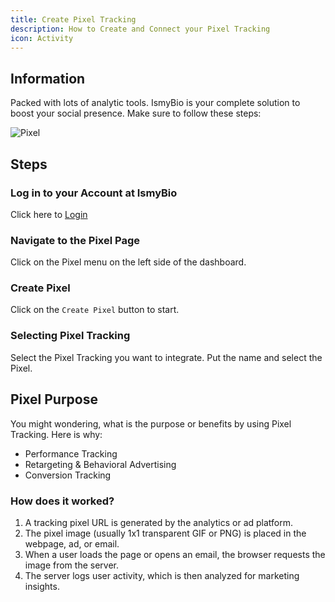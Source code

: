 ```yaml
---
title: Create Pixel Tracking
description: How to Create and Connect your Pixel Tracking
icon: Activity
---
```



## Information

Packed with lots of analytic tools. IsmyBio is your complete solution to boost your social presence. Make sure to follow these steps:

![Pixel](/pixel.jpeg)

## Steps

<Steps>
<Step>

### Log in to your Account at IsmyBio

Click here to [Login](https://ismy.bio/login)

</Step>
<Step>

### Navigate to the Pixel Page

Click on the Pixel menu on the left side of the dashboard.

</Step>
<Step>

### Create Pixel

Click on the `Create Pixel` button to start.

</Step>
<Step>

### Selecting Pixel Tracking

Select the Pixel Tracking you want to integrate. Put the name and select the Pixel.

</Step>
</Steps>

## Pixel Purpose

You might wondering, what is the purpose or benefits by using Pixel Tracking. Here is why:

- Performance Tracking
- Retargeting & Behavioral Advertising
- Conversion Tracking

### How does it worked?

1. A tracking pixel URL is generated by the analytics or ad platform.
2. The pixel image (usually 1x1 transparent GIF or PNG) is placed in the webpage, ad, or email.
3. When a user loads the page or opens an email, the browser requests the image from the server.
4. The server logs user activity, which is then analyzed for marketing insights.
